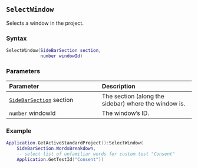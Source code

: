 ::: {.minipage data-latex="{\textwidth}"}
## `SelectWindow`

Selects a window in the project.

### Syntax {-}

``` .lua
SelectWindow(SideBarSection section,
             number windowId)
```

### Parameters {-}

**Parameter** | **Description**
| :-- | :-- |
| [`SideBarSection`](#sidebarsection) section | The section (along the sidebar) where the window is. | 
| `number` windowId | The window's ID. |

### Example {-}

``` .lua
Application.GetActiveStandardProject():SelectWindow(
    SideBarSection.WordsBreakdown,
    -- select list of unfamiliar words for custom test "Consent"
    Application.GetTestId("Consent"))
```
:::
